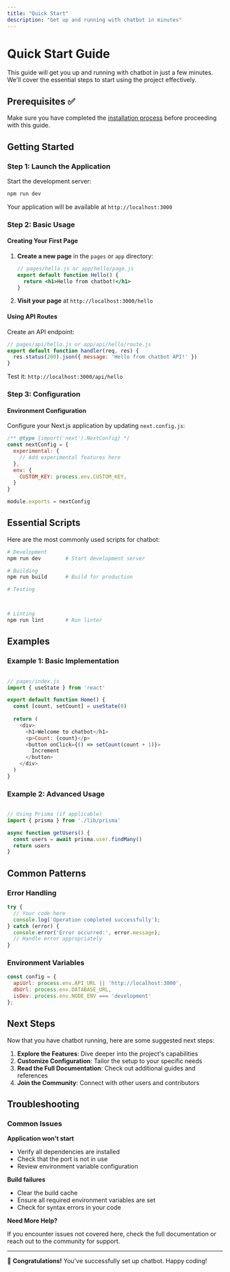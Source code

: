 ```yaml
---
title: "Quick Start"
description: "Get up and running with chatbot in minutes"
---
```


# Quick Start Guide

This guide will get you up and running with chatbot in just a few minutes. We'll cover the essential steps to start using the project effectively.

## Prerequisites ✅

Make sure you have completed the [installation process](/installation) before proceeding with this guide.

## Getting Started

### Step 1: Launch the Application

Start the development server:

```bash
npm run dev
```


Your application will be available at `http://localhost:3000`


### Step 2: Basic Usage


#### Creating Your First Page

1. **Create a new page** in the `pages` or `app` directory:
   ```jsx
   // pages/hello.js or app/hello/page.js
   export default function Hello() {
     return <h1>Hello from chatbot!</h1>
   }
   ```

2. **Visit your page** at `http://localhost:3000/hello`

#### Using API Routes

Create an API endpoint:
```javascript
// pages/api/hello.js or app/api/hello/route.js
export default function handler(req, res) {
  res.status(200).json({ message: 'Hello from chatbot API!' })
}
```

Test it: `http://localhost:3000/api/hello`


### Step 3: Configuration


#### Environment Configuration

Configure your Next.js application by updating `next.config.js`:

```javascript
/** @type {import('next').NextConfig} */
const nextConfig = {
  experimental: {
    // Add experimental features here
  },
  env: {
    CUSTOM_KEY: process.env.CUSTOM_KEY,
  }
}

module.exports = nextConfig
```


## Essential Scripts

Here are the most commonly used scripts for chatbot:

```bash
# Development
npm run dev        # Start development server

# Building
npm run build      # Build for production

# Testing



# Linting
npm run lint       # Run linter

```

## Examples

### Example 1: Basic Implementation

```javascript

// pages/index.js
import { useState } from 'react'

export default function Home() {
  const [count, setCount] = useState(0)
  
  return (
    <div>
      <h1>Welcome to chatbot</h1>
      <p>Count: {count}</p>
      <button onClick={() => setCount(count + 1)}>
        Increment
      </button>
    </div>
  )
}

```

### Example 2: Advanced Usage

```javascript

// Using Prisma (if applicable)
import { prisma } from './lib/prisma'

async function getUsers() {
  const users = await prisma.user.findMany()
  return users
}

```

## Common Patterns

### Error Handling

```javascript
try {
  // Your code here
  console.log('Operation completed successfully');
} catch (error) {
  console.error('Error occurred:', error.message);
  // Handle error appropriately
}
```

### Environment Variables

```javascript
const config = {
  apiUrl: process.env.API_URL || 'http://localhost:3000',
  dbUrl: process.env.DATABASE_URL,
  isDev: process.env.NODE_ENV === 'development'
};
```

## Next Steps

Now that you have chatbot running, here are some suggested next steps:

1. **Explore the Features**: Dive deeper into the project's capabilities
2. **Customize Configuration**: Tailor the setup to your specific needs  
3. **Read the Full Documentation**: Check out additional guides and references
4. **Join the Community**: Connect with other users and contributors



## Troubleshooting

### Common Issues

**Application won't start**
- Verify all dependencies are installed
- Check that the port is not in use
- Review environment variable configuration

**Build failures**
- Clear the build cache
- Ensure all required environment variables are set
- Check for syntax errors in your code

**Need More Help?**

If you encounter issues not covered here, check the full documentation or reach out to the community for support.

---

🎉 **Congratulations!** You've successfully set up chatbot. Happy coding!